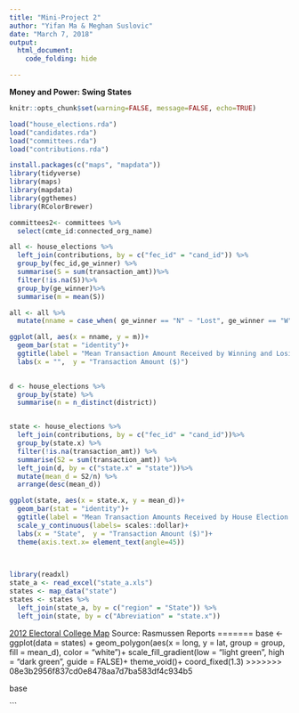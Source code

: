 ```yaml
---
title: "Mini-Project 2"
author: "Yifan Ma & Meghan Suslovic"
date: "March 7, 2018"
output: 
  html_document:
    code_folding: hide

---
```


**Money and Power: Swing States**


```r
knitr::opts_chunk$set(warning=FALSE, message=FALSE, echo=TRUE)
```


```r
load("house_elections.rda")
load("candidates.rda")
load("committees.rda")
load("contributions.rda")
```

```r
install.packages(c("maps", "mapdata"))
library(tidyverse)
library(maps)
library(mapdata)
library(ggthemes)
library(RColorBrewer)
```

```r
committees2<- committees %>%
  select(cmte_id:connected_org_name)

all <- house_elections %>%
  left_join(contributions, by = c("fec_id" = "cand_id")) %>%
  group_by(fec_id,ge_winner) %>%
  summarise(S = sum(transaction_amt))%>%
  filter(!is.na(S))%>%
  group_by(ge_winner)%>%
  summarise(m = mean(S))

all <- all %>%
  mutate(nname = case_when( ge_winner == "N" ~ "Lost", ge_winner == "W" ~ "Won"))

ggplot(all, aes(x = nname, y = m))+
  geom_bar(stat = "identity")+
  ggtitle(label = "Mean Transaction Amount Received by Winning and Losing Campaigns", subtitle = "Source: FEC")+
  labs(x = "",  y = "Transaction Amount ($)")
  
```



```r
d <- house_elections %>%
  group_by(state) %>%
  summarise(n = n_distinct(district))


state <- house_elections %>%
  left_join(contributions, by = c("fec_id" = "cand_id"))%>%
  group_by(state.x) %>%
  filter(!is.na(transaction_amt)) %>%
  summarise(S2 = sum(transaction_amt)) %>%
  left_join(d, by = c("state.x" = "state"))%>%
  mutate(mean_d = S2/n) %>%
  arrange(desc(mean_d))

ggplot(state, aes(x = state.x, y = mean_d))+
  geom_bar(stat = "identity")+
  ggtitle(label = "Mean Transaction Amounts Received by House Election Campaigns by State", subtitle = "Source: FEC")+
  scale_y_continuous(labels= scales::dollar)+
  labs(x = "State",  y = "Transaction Amount ($)")+
  theme(axis.text.x= element_text(angle=45)) 
  
  
```


```r
library(readxl)
state_a <- read_excel("state_a.xls")
states <- map_data("state")
states <- states %>%
  left_join(state_a, by = c("region" = "State")) %>%
  left_join(state, by = c("Abreviation" = "state.x"))


```

[2012 Electoral College Map](http://www.rasmussenreports.com/public_content/political_commentary/commentary_by_larry_j_sabato/plan_of_attack_obama_romney_the_electoral_college)
Source: Rasmussen Reports
=======
base <- ggplot(data = states) + 
  geom_polygon(aes(x = long, y = lat, group = group, fill = mean_d), color = "white")+
  scale_fill_gradient(low = "light green", high = "dark green", guide = FALSE)+
  theme_void()+
  coord_fixed(1.3)
>>>>>>> 08e3b2956f837cd0e8478aa7d7ba583df4c934b5

base

```







